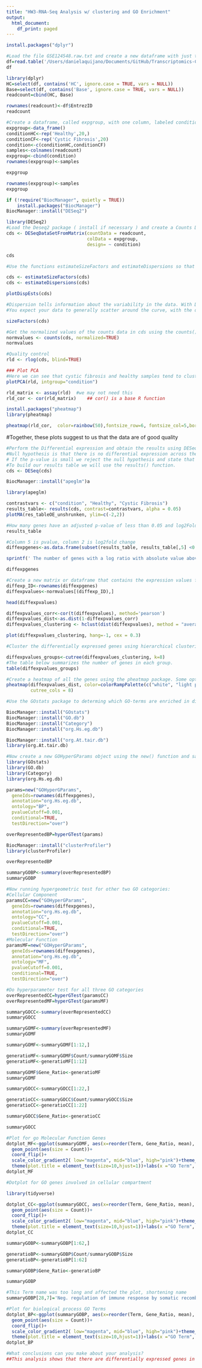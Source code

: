 ```yaml
---
title: "HW3-RNA-Seq Analysis w/ clustering and GO Enrichment"
output:
  html_document:
    df_print: paged
---
```



```r
install.packages("dplyr")
```

```r
#Load the file GSE124548.raw.txt and create a new dataframe with just the columns with the raw counts for healthy (HC) and CF patients before treatment (Base) and call it readcount. Use the third column (EntrezID) in the original file as the rownames of readcount.
df=read.table('/Users/danielaquijano/Documents/GitHub/Transcriptomics-Course-Projects/source_files/GSE124548.raw.fixed.txt', sep = '\t',header =TRUE)
df
```

```r
library(dplyr) 
HC=select(df, contains('HC', ignore.case = TRUE, vars = NULL))
Base=select(df, contains('Base', ignore.case = TRUE, vars = NULL))
readcount=cbind(HC, Base)
```

```r
rownames(readcount)<-df$EntrezID
readcount
```
```r
#Create a dataframe, called expgroup, with one column, labeled condition, that correctly assigns which column is healthy and which is CF. Use the column names of readcount as rownames of expgroup.
expgroup<-data_frame()
conditionHC<-rep('Healthy',20,)
conditionCF<-rep('Cystic Fibrosis',20)
condition<-c(conditionHC,conditionCF)
samples<-colnames(readcount)
expgroup<-cbind(condition)
rownames(expgroup)<-samples
```


```r
expgroup
```


```r
rownames(expgroup)<-samples
expgroup
```
```r
if (!require("BiocManager", quietly = TRUE))
    install.packages("BiocManager")
BiocManager::install("DESeq2")
```


```r
library(DESeq2)
#Load the Deseq2 package ( install if necessary ) and create a Counts Dataset Matrix using the command DESeqDataSetFromMatrix() and call it cds.
cds <- DESeqDataSetFromMatrix(countData = readcount,
                              colData = expgroup,
                              design= ~ condition)
```


```r
cds
```
```r
#Use the functions estimateSizeFactors and estimateDispersions so that Deseq2 can correct for size of library and estimates the dispersion. Plot the dispersion using plotDispEsts. What does the graph tell you?

```

```r
cds <- estimateSizeFactors(cds)
cds <- estimateDispersions(cds)
```

```r
plotDispEsts(cds)
```
```r
#Dispersion tells information about the variability in the data. With DESeq2 the dispersion is higher for small mean counts and lower for large mean counts. The idea behind fitting a curve to the data is that different genes will have different scales of biological variability, but, over all genes, there will be a distribution of reasonable estimates of dispersion.This curve is displayed as a red line in the figure below, which plots the estimate for the expected dispersion value for genes of a given expression strength. Shrinking the values toward the curve could result in false positives, so these values are not shrunken. These genes are shown surrounded by blue circles below.
#You expect your data to generally scatter around the curve, with the dispersion decreasing with increasing mean expression levels.
```
```r
sizeFactors(cds)
```
```r
#Get the normalized values of the counts data in cds using the counts() function with option normalized=T and call this normvalues.
normvalues <- counts(cds, normalized=TRUE)
normvalues
```
```r
#Quality control
rld <- rlog(cds, blind=TRUE)
```


```r
### Plot PCA 
#Here we can see that cystic fibrosis and healthy samples tend to cluster together and PCA shows separation between the two groups. 
plotPCA(rld, intgroup="condition")
```
```r
rld_matrix <- assay(rld)  #we may not need this
rld_cor <- cor(rld_matrix)    ## cor() is a base R function
```
```r
install.packages("pheatmap")
library(pheatmap)

```
```r
pheatmap(rld_cor,  color=rainbow(50),fontsize_row=6, fontsize_col=5,border_color=NA)
```
 #Together, these plots suggest to us that the data are of good quality
```r
#Perform the Differential expression and obtain the results using DESeq and results functions.
#Null hypothesis is that there is no differential expression across the two sample groups (LFC == 0).
# If the p-value is small we reject the null hypothesis and state that there is evidence against the null (i.e. the gene is differentially expressed).
#To build our results table we will use the results() function. 
cds <- DESeq(cds)

```
```r
BiocManager::install("apeglm")a

library(apeglm)
```

```r
contrastvars <- c("condition", "Healthy", "Cystic Fibrosis")
results_table<- results(cds, contrast=contrastvars, alpha = 0.05)
plotMA(res_tableOE_unshrunken, ylim=c(-2,2))
```

```r
#How many genes have an adjusted p-value of less than 0.05 and log2FoldChange greater than 1 or less than -1 ? Save this list of genes as diffexpgenes
results_table
```
```r
#Column 5 is pvalue, column 2 is log2fold change
diffexpgenes<-as.data.frame(subset(results_table, results_table[,5] <0.05  & results_table[,2] < -1 | results_table[,2] > 1  ))
```
```r
sprintf(' The number of genes with a log ratio with absolute value above 1 and p value less than 0.05 is %s', nrow(diffexpgenes))
```

```r
diffexpgenes
```

```r
#Create a new matrix or dataframe that contains the expression values from normvalues for just the diffexpgenes and call it diffexpvalues.
diffexp_ID<-rownames(diffexpgenes)
diffexpvalues<-normvalues[(diffexp_ID),]
```


```r
head(diffexpvalues)

```
```r
diffexpvalues_corr<-cor(t(diffexpvalues), method='pearson')
diffexpvalues_dist<-as.dist(1-diffexpvalues_corr)
diffexpvalues_clustering <- hclust(dist(diffexpvalues), method = "average")

```
```r
plot(diffexpvalues_clustering, hang=-1, cex = 0.3)
```

```r
#Cluster the differentially expressed genes using hierarchical clustering and use the cutree function to create 8 groups. How many genes are in each group?

diffexpvalues_groups<-cutree(diffexpvalues_clustering, k=8)
#The table below summarizes the number of genes in each group.
table(diffexpvalues_groups)
```

```r
#Create a heatmap of all the genes using the pheatmap package. Some options you should pay attention to are: - scale ( scaling gene values shows expression pattern changes rather than magnitude) - cluster_rows ( define how the rows should be clustered) - annotation_col ( color code the different samples based on a category- health or cf) - annotation_row ( color code the different genes based on the cluster they belong to)
pheatmap(diffexpvalues_dist, color=colorRampPalette(c("white", "light pink", "purple"))(50), cutree_rows = 8,
         cutree_cols = 8)
```


```r
#Use the GOstats package to determing which GO-terms are enriched in diffexpgenes. To do this you will need to install the following packages from #Bioconductor:

BiocManager::install("GOstats")
BiocManager::install("GO.db")
BiocManager::install("Category")
BiocManager::install("org.Hs.eg.db")
```
```r
BiocManager::install("org.At.tair.db")
library(org.At.tair.db)
```

```r
#Now create a new GOHyperGParams object using the new() function and save it as variable called params. The geneIds is diffexpgenes. These should be the EntrezIDs we made into rownames in the beginning. The universeGeneIds is the rownames of readcount. The annotation is org.Hs.eg and the ontology we are going to use is BP with a pvaluecutoff of 0.001 and our testDirection is over.
library(GOstats)
library(GO.db)
library(Category)
library(org.Hs.eg.db)

params=new("GOHyperGParams", 
  geneIds=rownames(diffexpgenes), 
  annotation="org.Hs.eg.db", 
  ontology="BP", 
  pvalueCutoff=0.001, 
  conditional=TRUE, 
  testDirection="over")
```
```r
overRepresentedBP=hyperGTest(params)

```

```r
BiocManager::install("clusterProfiler")
library(clusterProfiler)
```


```r
overRepresentedBP
```
```r
summaryGOBP<-summary(overRepresentedBP)
summaryGOBP
```
```r
#Now running hypergeometric test for other two GO categories:
#Cellular Component
paramsCC=new("GOHyperGParams", 
  geneIds=rownames(diffexpgenes), 
  annotation="org.Hs.eg.db", 
  ontology="CC", 
  pvalueCutoff=0.001, 
  conditional=TRUE, 
  testDirection="over")
#Molecular Function
paramsMF=new("GOHyperGParams", 
  geneIds=rownames(diffexpgenes), 
  annotation="org.Hs.eg.db", 
  ontology="MF", 
  pvalueCutoff=0.001, 
  conditional=TRUE, 
  testDirection="over")
```

```r
#Do hyperparameter test for all three GO categories
overRepresentedCC=hyperGTest(paramsCC)
overRepresentedMF=hyperGTest(paramsMF)
```
```r
summaryGOCC<-summary(overRepresentedCC)
summaryGOCC
```
```r
summaryGOMF<-summary(overRepresentedMF)
summaryGOMF
```
```r
summaryGOMF<-summaryGOMF[1:12,]
```
```r
generatioMF<-summaryGOMF$Count/summaryGOMF$Size
generatioMF<-generatioMF[1:12]
```
```r
summaryGOMF$Gene_Ratio<-generatioMF
summaryGOMF
```


```r
summaryGOCC<-summaryGOCC[1:22,]
```
```r
generatioCC<-summaryGOCC$Count/summaryGOCC$Size
generatioCC<-generatioCC[1:22]
```
```r
summaryGOCC$Gene_Ratio<-generatioCC

```
```r
summaryGOCC
```
```r
#Plot for go Molecular Function Genes
dotplot_MF<-ggplot(summaryGOMF, aes(x=reorder(Term, Gene_Ratio, mean), y=Gene_Ratio, color=Pvalue)) +
  geom_point(aes(size = Count))+
  coord_flip()+
  scale_color_gradient2( low="magenta", mid="blue", high="pink")+theme_bw()+ggtitle("Enriched GO genes for Molecular Function")+
  theme(plot.title = element_text(size=10,hjust=1))+labs(x ="GO Term", y = "Gene Ratio")
dotplot_MF
```


```r
#Dotplot for GO genes involved in cellular compartment

library(tidyverse)

dotplot_CC<-ggplot(summaryGOCC, aes(x=reorder(Term, Gene_Ratio, mean), y=Gene_Ratio, color=Pvalue)) +
  geom_point(aes(size = Count))+
  coord_flip()+
  scale_color_gradient2( low="magenta", mid="blue", high="pink")+theme_bw()+ggtitle("Enriched GO genes for cellular compartment")+
  theme(plot.title = element_text(size=10,hjust=1))+labs(x ="GO Term", y = "Gene Ratio")
dotplot_CC
```


```r
summaryGOBP<-summaryGOBP[1:62,]
```
```r
generatioBP<-summaryGOBP$Count/summaryGOBP$Size
generatioBP<-generatioBP[1:62]
```
```r
summaryGOBP$Gene_Ratio<-generatioBP

```
```r
summaryGOBP
```
```r
#This Term name was too long and affected the plot, shortening name 
summaryGOBP[28,7]='Neg. regulation of immune response by somatic recombination of immune receptors'
```


```r
#Plot for biological process GO Terms
dotplot_BP<-ggplot(summaryGOBP, aes(x=reorder(Term, Gene_Ratio, mean), y=Gene_Ratio, color=Pvalue)) +
  geom_point(aes(size = Count))+
  coord_flip()+
  scale_color_gradient2( low="magenta", mid="blue", high="pink")+theme_bw()+ggtitle("Top 30 enriched GO genes for biological process")+
  theme(plot.title = element_text(size=10,hjust=1))+labs(x ="GO Term", y = "Gene Ratio")+theme(axis.text.y = element_text(size = 6)) 
dotplot_BP

```


```r
#What conclusions can you make about your analysis?
##This analysis shows that there are differentially expressed genes in those with and without Cystic Fibrosis. Genes associated with the immune response had significantly increased expression. Genes associated with different types of immune cell activation were prevalent in GO category for biological process. The genes in the GO category for cellular ocmpartment were mainly involved in cell-to cell interactions as well as vesicle formation. These were particularly interesting since cystic fibrosis involves the overproduction of mucus so it makes sense that genes associated with secretion are upregulated. Genes associated with molecular function saw upregulation in genes involved in signal transduction. The next step in this analysis is to analyze how a drug treatment affects the gene expression in those with cystic fibrosis. The largest portion of significantly enriched genes with p value under 0.001 was in the biological process category.
```



